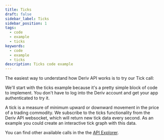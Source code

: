 ```yaml
---
title: Ticks
draft: false
sidebar_label: Ticks
sidebar_position: 1
tags:
  - code
  - example
  - ticks
keywords:
  - code
  - example
  - ticks
description: Ticks code example
---
```



The easiest way to understand how Deriv API works is to try our Tick call:

<SandboxIframe sandbox={sandboxes.ticks} />

We'll start with the ticks example because it's a pretty simple block of code to implement. You don't have to log into the Deriv account and get your app authenticated to try it.

A tick is a measure of minimum upward or downward movement in the price of a trading commodity. We subscribe to the ticks functionality from the Deriv API websocket, which will return new tick data every second. As an example you could create an interactive tick graph with this data.

You can find other available calls in the the [API Explorer](/apiexplorer).
